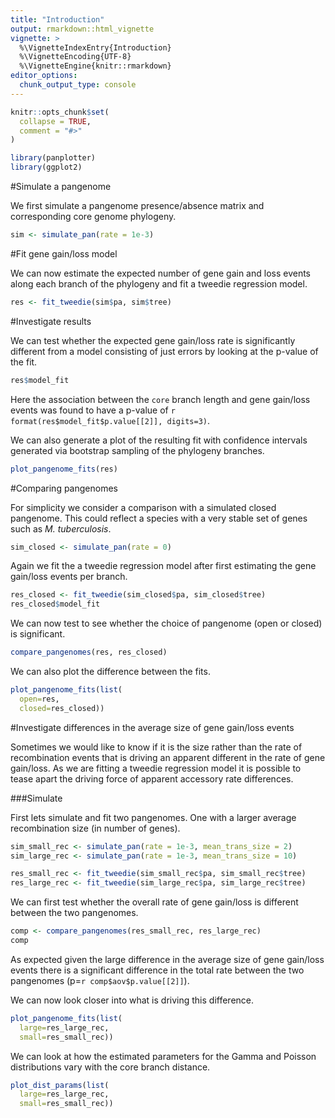 ```yaml
---
title: "Introduction"
output: rmarkdown::html_vignette
vignette: >
  %\VignetteIndexEntry{Introduction}
  %\VignetteEncoding{UTF-8}
  %\VignetteEngine{knitr::rmarkdown}
editor_options: 
  chunk_output_type: console
---
```


```r
knitr::opts_chunk$set(
  collapse = TRUE,
  comment = "#>"
)
```

```r
library(panplotter)
library(ggplot2)
```

#Simulate a pangenome

We first simulate a pangenome presence/absence matrix and corresponding core genome phylogeny.

```r
sim <- simulate_pan(rate = 1e-3)
```

#Fit gene gain/loss model

We can now estimate the expected number of gene gain and loss events along each branch of the phylogeny and fit a tweedie regression model.

```r
res <- fit_tweedie(sim$pa, sim$tree)
```

#Investigate results

We can test whether the expected gene gain/loss rate is significantly different from a model consisting of just errors by looking at the p-value of the fit.

```r
res$model_fit
```

Here the association between the `core` branch length and gene gain/loss events was found to have a p-value of `r format(res$model_fit$p.value[[2]], digits=3)`.


We can also generate a plot of the resulting fit with confidence intervals generated via bootstrap sampling of the phylogeny branches.

```r
plot_pangenome_fits(res)
```

#Comparing pangenomes

For simplicity we consider a comparison with a simulated closed pangenome. This could reflect a species with a very stable set of genes such as *M. tuberculosis*.

```r
sim_closed <- simulate_pan(rate = 0)
```

Again we fit the a tweedie regression model after first estimating the gene gain/loss events per branch.

```r
res_closed <- fit_tweedie(sim_closed$pa, sim_closed$tree)
res_closed$model_fit
```

We can now test to see whether the choice of pangenome (open or closed) is significant.

```r
compare_pangenomes(res, res_closed)
```

We can also plot the difference between the fits.

```r
plot_pangenome_fits(list(
  open=res, 
  closed=res_closed))
```

#Investigate differences in the average size of gene gain/loss events

Sometimes we would like to know if it is the size rather than the rate of recombination events that is driving an apparent different in the rate of gene gain/loss. As we are fitting a tweedie regression model it is possible to tease apart the driving force of apparent accessory rate differences.


###Simulate

First lets simulate and fit two pangenomes. One with a larger average recombination size (in number of genes).

```r
sim_small_rec <- simulate_pan(rate = 1e-3, mean_trans_size = 2)
sim_large_rec <- simulate_pan(rate = 1e-3, mean_trans_size = 10)

res_small_rec <- fit_tweedie(sim_small_rec$pa, sim_small_rec$tree)
res_large_rec <- fit_tweedie(sim_large_rec$pa, sim_large_rec$tree)
```

We can first test whether the overall rate of gene gain/loss is different between the two pangenomes.

```r
comp <- compare_pangenomes(res_small_rec, res_large_rec)
comp
```

As expected given the large difference in the average size of gene gain/loss events there is a significant difference in the total rate between the two pangenomes (p=`r comp$aov$p.value[[2]]`).

We can now look closer into what is driving this difference.

```r
plot_pangenome_fits(list(
  large=res_large_rec, 
  small=res_small_rec))
```

We can look at how the estimated parameters for the Gamma and Poisson distributions vary with the core branch distance.

```r
plot_dist_params(list(
  large=res_large_rec, 
  small=res_small_rec))
```

